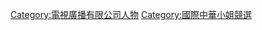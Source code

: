 {{Catnav|頁面分類|...|香港電視台|無綫電視|電視廣播有限公司人物}}
{{Catnav|頁面分類|...|競賽|選美活動|國際中華小姐競選}}
{{Catnav|頁面分類|...|娱乐|選美活動|國際中華小姐競選}}
{{Catmore|國際中華小姐競選}}

[[Category:電視廣播有限公司人物|Category:電視廣播有限公司人物]]
[[Category:國際中華小姐競選|Category:國際中華小姐競選]]